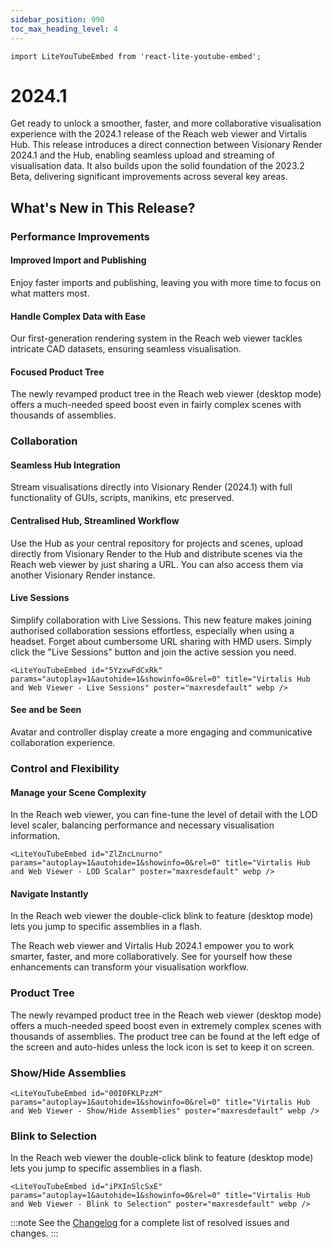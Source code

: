 ```yaml
---
sidebar_position: 990
toc_max_heading_level: 4
---
```


```mdx-code-block
import LiteYouTubeEmbed from 'react-lite-youtube-embed';
```

# 2024.1

Get ready to unlock a smoother, faster, and more collaborative visualisation experience with the 2024.1 release of the Reach web viewer and Virtalis Hub. This release introduces a direct connection between Visionary Render 2024.1 and the Hub, enabling seamless upload and streaming of visualisation data. It also builds upon the solid foundation of the 2023.2 Beta, delivering significant improvements across several key areas.

## What's New in This Release?

### Performance Improvements

#### Improved Import and Publishing

Enjoy faster imports and publishing, leaving you with more time to focus on what matters most.

#### Handle Complex Data with Ease

Our first-generation rendering system in the Reach web viewer tackles intricate CAD datasets, ensuring seamless visualisation.

#### Focused Product Tree

The newly revamped product tree in the Reach web viewer (desktop mode) offers a much-needed speed boost even in fairly complex scenes with thousands of assemblies.

### Collaboration

#### Seamless Hub Integration

Stream visualisations directly into Visionary Render (2024.1) with full functionality of GUIs, scripts, manikins, etc preserved.

#### Centralised Hub, Streamlined Workflow

Use the Hub as your central repository for projects and scenes, upload directly from Visionary Render to the Hub and distribute scenes via the Reach web viewer by just sharing a URL. You can also access them via another Visionary Render instance.

#### Live Sessions

Simplify collaboration with Live Sessions. This new feature makes joining authorised collaboration sessions effortless, especially when using a headset. Forget about cumbersome URL sharing with HMD users. Simply click the "Live Sessions" button and join the active session you need.

```mdx-code-block
<LiteYouTubeEmbed id="5YzxwFdCxRk" params="autoplay=1&autohide=1&showinfo=0&rel=0" title="Virtalis Hub and Web Viewer - Live Sessions" poster="maxresdefault" webp />
```

#### See and be Seen

Avatar and controller display create a more engaging and communicative collaboration experience.

### Control and Flexibility

#### Manage your Scene Complexity

In the Reach web viewer, you can fine-tune the level of detail with the LOD level scaler, balancing performance and necessary visualisation information.

```mdx-code-block
<LiteYouTubeEmbed id="ZlZncLnurno" params="autoplay=1&autohide=1&showinfo=0&rel=0" title="Virtalis Hub and Web Viewer - LOD Scalar" poster="maxresdefault" webp />
```

#### Navigate Instantly

In the Reach web viewer the double-click blink to feature (desktop mode) lets you jump to specific assemblies in a flash.

The Reach web viewer and Virtalis Hub 2024.1 empower you to work smarter, faster, and more collaboratively. See for yourself how these enhancements can transform your visualisation workflow.

### Product Tree

The newly revamped product tree in the Reach web viewer (desktop mode) offers a much-needed speed boost even in extremely complex scenes with thousands of assemblies. The product tree can be found at the left edge of the screen and auto-hides unless the lock icon is set to keep it on screen. 

### Show/Hide Assemblies

```mdx-code-block
<LiteYouTubeEmbed id="00I0FKLPzzM" params="autoplay=1&autohide=1&showinfo=0&rel=0" title="Virtalis Hub and Web Viewer - Show/Hide Assemblies" poster="maxresdefault" webp />
```

### Blink to Selection

In the Reach web viewer the double-click blink to feature (desktop mode) lets you jump to specific assemblies in a flash.

```mdx-code-block
<LiteYouTubeEmbed id="iPXInSlcSxE" params="autoplay=1&autohide=1&showinfo=0&rel=0" title="Virtalis Hub and Web Viewer - Blink to Selection" poster="maxresdefault" webp />
```

:::note
See the [Changelog](../../changelogs/virtalis-hub-and-web-viewer#20241) for a complete list of resolved issues and changes.
:::
